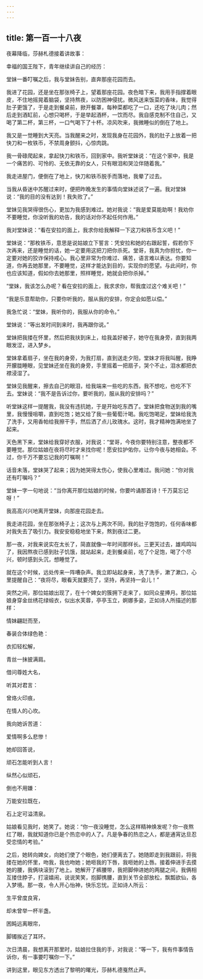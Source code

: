 ```yaml
---
---
---
```

title: 第一百一十八夜
---






夜幕降临，莎赫札德接着讲故事：





幸福的国王陛下，青年继续讲自己的经历：

堂妹一番叮嘱之后，我与堂妹告别，直奔那座花园而去。

我进了花园，还是坐在那张椅子上，望着那座花园。夜色暗下来，我用手指撑着眼皮，不住地摇晃着脑袋，坚持熬夜，以防困神侵扰。微风送来饭菜的香味，我觉得肚子更饿了，于是走到餐桌前，掀开餐罩，每种菜都吃了一口，还吃了块儿肉；然后走到酒缸前，心想只喝杯，于是举起酒杯，一饮而尽。我自感克制不住自己，又喝了第二杯，第三杯，一口气喝下了十杯。凉风吹来，我微睡似的倒在了地上。

我又是一觉睡到大天亮。当我醒来之时，发现我身在花园外，我的肚子上放着一把快刀和一枚铁币，不禁周身颤抖，心惊肉跳。

我一骨碌爬起来，拿起快刀和铁币，回到家中。我听堂妹说：“在这个家中，我是一个痛苦的、可怜的、无依无靠的女人，只有眼泪和哭泣伴随着我。”

我走进屋门，便倒在了地上，快刀和铁币脱手而落地，我晕了过去。

当我从昏迷中苏醒过来时，便把昨晚发生的事情向堂妹述说了一遍。我对堂妹说：“我的目的没有达到！我失败了。”

堂妹见我哭得很伤心，更加为我感到难过。她对我说：“我是爱莫能助啊！我劝你不要睡觉，你没听我的劝告，我的话对你不起任何作用。”

我对堂妹说：“看在安拉的面上，我求你给我解释一下这刀和铁币含义吧！”

堂妹说：“那枚铁币，意思是说姑娘立下誓言：凭安拉和她的右跟起誓，假若你下次再来，还是睡觉的话，她一定要用这把刀把你杀死。堂哥，我真为你担忧，你一定要对她的狡诈保持戒心。我心里非常为你难过、痛苦，语言难以表达。你要知道，你再去她那里，不要睡觉，这样才能达到目的，实现你的愿望。与此间时，你也应该知道，假如你去她那里，照样睡觉，她就会把你杀掉。”

“堂妹，我该怎么办呢？看在安拉的面上，我求求你，帮我度过这个难关吧！”

“我是乐意帮助你，只要你听我的，服从我的安排，你定会如愿以偿。”

我急忙说：“堂妹，我听你的，我服从你的命令。”

堂妹说：“等出发时间到来时，我再跟你说。”

堂妹把我搂在怀里，然后把我扶到床上，给我盖好被子，她守在我身旁，直到我两眼发涩，进入梦乡。

堂妹拿着扇子，坐在我的身旁，为我打扇，直到送走夕阳，堂妹才将我叫醒，我睁开朦胧睡眼，见堂妹还坐在我的身旁，手里摇着一把扇子，哭个不止，泪水都把衣襟浸湿了。

堂妹见我醒来，擦去自己的眼泪，给我端来一些吃的东西，我不想吃，也吃不下去。堂妹说：“我不是告诉过你，要听我的，服从我的安排吗？”

听堂妹这样一提醒我，我没有违抗她，于是开始吃东西了。堂妹把食物送到我的嘴里，我慢慢咀嚼，直到吃饱；她又给了我一些葡萄汁喝。我吃饱喝足，堂妹给我洗了洗手，又用香帕给我擦干手，然后洒了点儿玫瑰水。这时，我才精神饱满地坐了起来。

天色黑下来，堂妹给我穿好衣服，对我说：“堂哥，今夜你要特别注意，整夜都不要睡觉。那位姑娘在夜将尽时才来找你呢！愿安拉护佑你，让你今夜与她相会。不过，你千万不要忘记我的叮嘱啊！”

话音未落，堂妹哭了起来；因为她哭得太伤心，使我心里难过。我问她：“你对我还有叮嘱吗？”

堂妹一字一句地说：“当你离开那位姑娘的时候，你要吟诵那首诗！千万莫忘记呀！”

我高高兴兴地离开堂妹，向那座花园走去。

我走进花园，坐在那张椅子上；这次与上两次不同，我的肚子饱饱的，任何香味都对我失去了吸引力。我安安稳稳地坐下来，熬到夜过二更。

那一夜，对我来说实在太长了，简直就像一年时间那样长。三更天过去，雄鸡鸣叫了，我因熬夜已感到肚子饥饿，就站起来，走到餐桌前，吃了个足饱，喝了个尽兴，顿时感到头沉，想睡觉了。

就在这个时候，远处传来一阵嘈杂声。我立即站起身来，洗了洗手，漱了漱口，心里提醒自己：“夜将尽，眼看天就要亮了，坚持，再坚持一会儿！”

突然之间，那位姑娘出现了，在十个婢女的簇拥下走来了，如同众星捧月。那位姑娘身穿金丝绣花绿缎衣，似出水芙蓉，亭亭玉立，婀娜多姿，正如诗人所描述的那样：


情妹翩跹而至，

春装合体绿色艳：

衣扣轻松解，

青丝一抹披满肩。

借问尊姓大名，

听其对君言：

曾烙火印痕，

在情人的心坎。

我向她诉苦道：

爱情啊多么悲惨！

她却回答说，

顽石怎能听到人言！

纵然心似顽石，

倒也不用嫌：

万能安拉既在，

石上定可溢清泉。



姑娘看见我时，她笑了。她说：“你一夜没睡觉，怎么这样精神焕发呢？你一夜熬红了眼，我就知道你已是个热恋中的人了。凡是争春的热恋之人，都是通宵达旦忍受恋情的考验。”

之后，她转向婢女，向她们使了个眼色，她们便离去了。她随即走到我跟前，将我搂在她的怀里，吻我，我也吻她；她咂我的下唇，我咂她的上唇。接着伸进手去摸她的腰，我俩块滚到了地上。她解开了裤腰带，我把脚伸进她的两腿之间，我俩相互搂住脖子，打滚嬉闹，说说笑笑，抱脚携腰，直到关节全部放松，飘瓢欲仙，各入梦境。那一夜，令人开心怡神，快乐忘忧。正如诗人所云：


生平曾度良宵，

却未曾举一杯半盏。

困盹远离眼帘，

脚镯挨近了耳环。



次日清晨，我想离开那里时，姑娘拉住我的手，对我说：“等一下，我有件事情告诉你，有一事要叮嘱你一下。”





讲到这里，眼见东方透出了黎明的曙光，莎赫札德戛然止声。